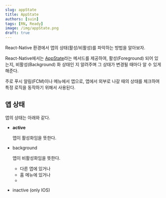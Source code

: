```yaml
---
slug: appState
title: AppState
authors: [suin]
tags: [RN, Ready]
image: /img/appState.png
draft: true
---
```


React-Native 환경에서 앱의 상태(활성/비활성)를 파악하는 방법을 알아보자.

<!--truncate-->

<ThumNailImage src='/img/appState.png' alt='appState 이미지' />

React-Native에서는 [AppState](https://reactnative.dev/docs/appstate)라는 메서드를 제공하여, 활성(Foreground) 되어 있는지, 비활성(Background) 화 상태인 지 알려주며 그 상태가 변경될 때마다 알 수 있게 해준다.

주로 푸시 알림(FCM)이나 메뉴에서 앱으로, 앱에서 외부로 나갈 때의 상태를 체크하여 특정 로직을 동작하기 위해서 사용된다.

## 앱 상태

앱의 상태는 아래와 같다.

- **active**

  앱이 활성화임을 뜻한다.

- background

  앱이 비활성화임을 뜻한다.

  - 다른 앱에 있거나
  - 홈 메뉴에 있거나
  -

- inactive (only IOS)

